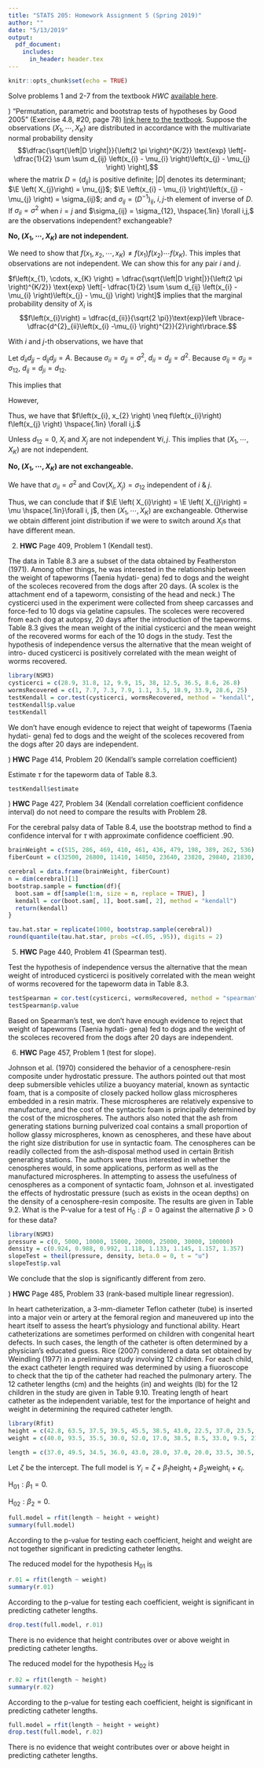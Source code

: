 ```yaml
---
title: "STATS 205: Homework Assignment 5 (Spring 2019)"
author: ""
date: "5/13/2019"
output:
  pdf_document: 
    includes:
      in_header: header.tex
---
```


```r
knitr::opts_chunk$set(echo = TRUE)
```

Solve problems 1 and 2-7 from the textbook *HWC* [available here](https://onlinelibrary.wiley.com/doi/book/10.1002/9781119196037).

\blc
1) "Permutation, parametric and bootstrap tests of hypotheses by Good 2005" (Exercise 4.8, #20, page 78) [link here to the textbook](https://searchworks.stanford.edu/view/12473402). Suppose the observations $\left(X_{1}, \cdots, X_{K} \right)$ are distributed in accordance with the multivariate normal probability density $$\dfrac{\sqrt{\left|D \right|}}{\left(2 \pi \right)^{K/2}} \text{exp} \left[- \dfrac{1}{2} \sum \sum d_{ij} \left(x_{i} - \mu_{i} \right)\left(x_{j} - \mu_{j} \right) \right],$$ where the matrix $D = \left(d_{ij} \right)$ is positive definite; $\left|D\right|$ denotes its determinant; $\E \left( X_{j}\right) = \mu_{j}$; $\E \left(x_{i} - \mu_{i} \right)\left(x_{j} - \mu_{j} \right) = \sigma_{ij}$; and $\sigma_{ij} = \left(D^{-1}\right)_{ij}$, $i,j$-th element of inverse of $D$. If $\sigma_{ii} = \sigma^{2}$ when $i=j$ and $\sigma_{ij} = \sigma_{12}, \hspace{.1in} \forall i,j,$ are the observations independent? exchangeable? \rc [4 points] \bc

\bc 

**No, $\left(X_{1}, \cdots, X_{K} \right)$ are not independent.**

We need to show that $f\left(x_{1},x_{2}, \cdots, x_{K}\right) \neq f\left(x_{1}\right)  f\left(x_{2}\right) \cdots f\left(x_{K}\right).$ This imples that observations are not independent. We can show this for any pair $i$ and $j$.

$f\left(x_{1}, \cdots, x_{K} \right) = \dfrac{\sqrt{\left|D \right|}}{\left(2 \pi \right)^{K/2}} \text{exp} \left[- \dfrac{1}{2} \sum \sum d_{ij} \left(x_{i} - \mu_{i} \right)\left(x_{j} - \mu_{j} \right) \right]$ implies that the marginal probability density of $X_{i}$ is $$f\left(x_{i}\right) = \dfrac{d_{ii}}{\sqrt{2 \pi}}\text{exp}\left \lbrace-\dfrac{d^{2}_{ii}\left(x_{i} -\mu_{i} \right)^{2}}{2}\right\rbrace.$$

With $i$ and $j$-th observations, we have that

\begin{equation} 
D^{-1} = \dfrac{1}{d_{ii}d_{jj}-d_{ij}d_{ji}}
\begin{pmatrix}
d_{jj} & -d_{ij}\\
-d_{ji} & d_{ii}
\end{pmatrix}.
\end{equation}

Let $d_{ii}d_{jj}-d_{ij}d_{ji} = A.$ Because $\sigma_{ii} = \sigma_{jj} = \sigma^{2}$, $d_{ii} = d_{jj} = d^{2}.$ Because $\sigma_{ij} = \sigma_{ji} = \sigma_{12}$, $d_{ij} = d_{ji} = d_{12}.$ 

This implies that 

\begin{equation}
f\left(x_{i}, x_{j} \right)  = \dfrac{\sqrt{d^{2} - d_{12}^{2}}}{2 \pi} \text{exp} \left\lbrace -\dfrac{1}{2} d^{2}\left[\left(x_{i} - \mu_{i}\right)^{2}+\left(x_{j} - \mu_{j}\right)^{2}\right] +  2d_{12}\left(x_{i} - \mu_{i}\right)\left(x_{j} - \mu_{j}\right) \right\rbrace.
\end{equation}

However,

\begin{equation}
\begin{split}
f\left(x_{i}\right) f\left(x_{j} \right) = & \dfrac{d}{\sqrt{2 \pi}}\text{exp}\left\lbrace -\dfrac{1}{2} d^{2}\left(x_{i} - \mu_{i}\right)^{2} \right\rbrace  \dfrac{d}{\sqrt{2 \pi}}\text{exp}\left\lbrace -\dfrac{1}{2} d^{2}\left(x_{j} - \mu_{j}\right)^{2} \right\rbrace \\
 = & \dfrac{d}{\sqrt{2 \pi}} \text{exp}\left\lbrace -\dfrac{1}{2} d^{2} \left[ \left(x_{i} - \mu_{j}\right)^{2} + \left(x_{j} - \mu_{j}\right)^{2}\right] \right\rbrace.
\end{split}
\end{equation}

Thus, we have that $f\left(x_{i}, x_{2} \right)  \neq f\left(x_{i}\right) f\left(x_{j} \right) \hspace{.1in} \forall i,j.$

Unless $d_{12} = 0$, $X_{i}$ and $X_{j}$ are not independent $\forall i,j.$ This implies that $\left(X_{1}, \cdots, X_{K} \right)$ are not independent. 


**No, $\left(X_{1}, \cdots, X_{K} \right)$ are not exchangeable.**

We have that $\sigma_{ii} = \sigma^{2}$ and $\text{Cov}\left(X_{i}, X_{j} \right) = \sigma_{12}$ independent of $i$ \& $j$.

Thus, we can conclude that if $\E \left( X_{i}\right) = \E \left( X_{j}\right) = \mu \hspace{.1in}\forall i, j$, then $\left(X_{1}, \cdots, X_{K} \right)$ are exchangeable. Otherwise we obtain different joint distribution if we were to switch around $X_{i}$s that have different mean.


\blc

2) **HWC** Page 409, Problem 1 (Kendall test). \rc [4 points] \bc

The data in Table 8.3 are a subset of the data obtained by Featherston (1971). Among other things, he was interested in the relationship between the weight of tapeworms (Taenia hydati- gena) fed to dogs and the weight of the scoleces recovered from the dogs after 20 days. (A scolex is the attachment end of a tapeworm, consisting of the head and neck.) The cysticerci used in the experiment were collected from sheep carcasses and force-fed to 10 dogs via gelatine capsules. The scoleces were recovered from each dog at autopsy, 20 days after the introduction of the tapeworms. Table 8.3 gives the mean weight of the initial cysticerci and the mean weight of the recovered worms for each of the 10 dogs in the study.
Test the hypothesis of independence versus the alternative that the mean weight of intro- duced cysticerci is positively correlated with the mean weight of worms recovered. 

\bc
```r
library(NSM3)
cysticerci = c(28.9, 31.8, 12, 9.9, 15, 38, 12.5, 36.5, 8.6, 26.8)
wormsRecovered = c(1, 7.7, 7.3, 7.9, 1.1, 3.5, 18.9, 33.9, 28.6, 25)
testKendall = cor.test(cysticerci, wormsRecovered, method = "kendall", alt = "greater")
testKendall$p.value
testKendall
```

We don't have enough evidence to reject that weight of tapeworms (Taenia hydati- gena) fed to dogs and the weight of the scoleces recovered from the dogs after 20 days are independent.

\blc
3) **HWC** Page 414, Problem 20 (Kendall's sample correlation coefficient) \rc [4 points] \bc

Estimate $\tau$ for the tapeworm data of Table 8.3. 

\bc
```r
testKendall$estimate
```


\blc
4) **HWC** Page 427, Problem 34 (Kendall correlation coefficient confidence interval) do not need to compare the results with Problem 28. \rc [4 points] \bc

For the cerebral palsy data of Table 8.4, use the bootstrap method to find a confidence interval for $\tau$ with approximate confidence coefficient .90.  

\bc

```r
brainWeight = c(515, 286, 469, 410, 461, 436, 479, 198, 389, 262, 536)
fiberCount = c(32500, 26800, 11410, 14850, 23640, 23820, 29840, 21830, 24650, 22500, 26000)

cerebral = data.frame(brainWeight, fiberCount)
n = dim(cerebral)[1]
bootstrap.sample = function(df){
  boot.sam = df[sample(1:n, size = n, replace = TRUE), ]
  kendall = cor(boot.sam[, 1], boot.sam[, 2], method = "kendall")
  return(kendall)
}

tau.hat.star = replicate(1000, bootstrap.sample(cerebral))
round(quantile(tau.hat.star, probs =c(.05, .95)), digits = 2)
```

\blc

5) **HWC** Page 440, Problem 41 (Spearman test). \rc [4 points] \bc

Test the hypothesis of independence versus the alternative that the mean weight of introduced cysticerci is positively correlated with the mean weight of worms recovered for the tapeworm data in Table 8.3.

\bc 
```r
testSpearman = cor.test(cysticerci, wormsRecovered, method = "spearman", alt = "greater")
testSpearman$p.value
```

Based on Spearman's test, we don't have enough evidence to reject that weight of tapeworms (Taenia hydati- gena) fed to dogs and the weight of the scoleces recovered from the dogs after 20 days are independent.

\blc

6) **HWC** Page 457, Problem 1 (test for slope). \rc [4 points] \bc

Johnson et al. (1970) considered the behavior of a cenosphere-resin composite under hydrostatic pressure. The authors pointed out that most deep submersible vehicles utilize a buoyancy material, known as syntactic foam, that is a composite of closely packed hollow glass microspheres embedded in a resin matrix. These microspheres are relatively expensive to manufacture, and the cost of the syntactic foam is principally determined by the cost of the microspheres. The authors also noted that the ash from generating stations burning pulverized coal contains a small proportion of hollow glassy microspheres, known as cenospheres, and these have about the right size distribution for use in syntactic foam. The cenospheres can be readily collected from the ash-disposal method used in certain British generating stations. The authors were thus interested in whether the cenospheres would, in some applications, perform as well as the manufactured microspheres.
In attempting to assess the usefulness of cenospheres as a component of syntactic foam, Johnson et al. investigated the effects of hydrostatic pressure (such as exists in the ocean depths) on the density of a cenosphere-resin composite. The results are given in Table 9.2. What is the P-value for a test of $\text{H}_{0}: \beta = 0$ against the alternative $\beta >0$ for these data?

\bc
```r
library(NSM3)
pressure = c(0, 5000, 10000, 15000, 20000, 25000, 30000, 100000)
density = c(0.924, 0.988, 0.992, 1.118, 1.133, 1.145, 1.157, 1.357)
slopeTest = theil(pressure, density, beta.0 = 0, t = "u")
slopeTest$p.val
```


We conclude that the slop is significantly different from zero.

\blc 
7) **HWC** Page 485, Problem 33 (rank-based multiple linear regression). \rc [4 points] \bc

In heart catheterization, a 3-mm-diameter Teflon catheter (tube) is inserted into a major vein or artery at the femoral region and maneuvered up into the heart itself to assess the heart’s physiology and functional ability. Heart catheterizations are sometimes performed on children with congenital heart defects. In such cases, the length of the catheter is often determined by a physician’s educated guess. Rice (2007) considered a data set obtained by Weindling (1977) in a preliminary study involving 12 children. For each child, the exact catheter length required was determined by using a fiuoroscope to check that the tip of the catheter had reached the pulmonary artery. The 12 catheter lengths (cm) and the heights (in) and weights (lb) for the 12 children in the study are given in Table 9.10. Treating length of heart catheter as the independent variable, test for the importance of
height and weight in determining the required catheter length.


\bc

```r
library(Rfit)
height = c(42.8, 63.5, 37.5, 39.5, 45.5, 38.5, 43.0, 22.5, 37.0, 23.5, 33.0, 58.0)
weight = c(40.0, 93.5, 35.5, 30.0, 52.0, 17.0, 38.5, 8.5, 33.0, 9.5, 21.0, 79.0)

length = c(37.0, 49.5, 34.5, 36.0, 43.0, 28.0, 37.0, 20.0, 33.5, 30.5, 38.5, 47.0)

```

Let $\zeta$ be the intercept. The full model is $Y_{i} = \zeta + \beta_{1} \text{height}_{i} + \beta_{2} \text{weight}_{i} + \epsilon_{i}$.

$\text{H}_{01}: \beta_{1} =  0$.

$\text{H}_{02}: \beta_{2} = 0$.

```r
full.model = rfit(length ~ height + weight)
summary(full.model)
```

According to the p-value for testing each coefficient, height and weight are not together significant in predicting catheter lengths. 

The reduced model for the hypothesis $\text{H}_{01}$ is

```r
r.01 = rfit(length ~ weight)
summary(r.01)
```

According to the p-value for testing each coefficient, weight is significant in predicting catheter lengths.

```r
drop.test(full.model, r.01)
```

There is no evidence that height contributes over or above weight in predicting catheter lengths. 


The reduced model for the hypothesis $\text{H}_{02}$ is
```r
r.02 = rfit(length ~ height)
summary(r.02)
```

According to the p-value for testing each coefficient, height is significant in predicting catheter lengths.

```r
full.model = rfit(length ~ height + weight)
drop.test(full.model, r.02)
```

There is no evidence that weight contributes over or above height in predicting catheter lengths. 